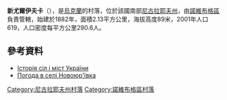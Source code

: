 {{coord|47|37|44|N|32|40|52|E|scale:100000|display=title}}

'''新尤爾伊夫卡'''（{{lang-uk|Новоюр'ївка}}），是[[烏克蘭|烏克蘭]]的村落，位於該國南部[[尼古拉耶夫州|尼古拉耶夫州]]，由[[諾維布格區|諾維布格區]]負責管轄，始建於1882年，面積2.13平方公里，海拔高度89米，2001年人口619，人口密度每平方公里290.6人。

==參考資料==
* [http://www.igsu.org.ua/Nikolaevskaja.obl/Novobugskij.rajon/Novojurxevka.html Історія сіл і міст України]{{dead link|date=2018年3月 |bot=InternetArchiveBot |fix-attempted=yes }}
* [http://weather.in.ua/ua/nikolaevskaja/18331 Погода в селі Новоюр'ївка] {{Wayback|url=http://weather.in.ua/ua/nikolaevskaja/18331 |date=20160606123021 }}

[[Category:尼古拉耶夫州村落|Category:尼古拉耶夫州村落]]
[[Category:諾維布格區村落|Category:諾維布格區村落]]


{{Mykolaiv-geo-stub}}